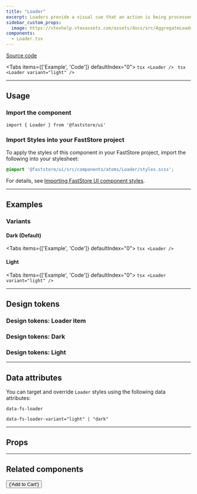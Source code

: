 ```yaml
---
title: "Loader"
excerpt: Loaders provide a visual cue that an action is being processed.
sidebar_custom_props:
  image: https://vtexhelp.vtexassets.com/assets/docs/src/AggregateLoader___a8300916874f5a11de7633b7cabc12e9.png
components:
  - Loader.tsx
---
```


[<i class="fa-brands fa-github"></i> Source code](https://github.com/vtex/faststore/tree/main/packages/components/src/atoms/Loader)

<Tabs items={['Example', 'Code']} defaultIndex="0">
  <Tab>
    <OverviewSection>
      <Loader />
    </OverviewSection>
    <OverviewSection dark>
      <Loader variant="light" />
    </OverviewSection>
  </Tab>
  <Tab>
    ```tsx
    <Loader />
    ```
    ```tsx
    <Loader variant="light" />
    ```
  </Tab>
</Tabs>

---

## Usage

### Import the component

```tsx
import { Loader } from '@faststore/ui'
```

### Import Styles into your FastStore project

To apply the styles of this component in your FastStore project, import the following into your stylesheet:

```scss
@import '@faststore/ui/src/components/atoms/Loader/styles.scss';
```

For details, see [Importing FastStore UI component styles](https://developers.vtex.com/docs/guides/faststore/using-themes-importing-ui-components-styles).

---

## Examples

### Variants

#### Dark (Default)

<Tabs items={['Example', 'Code']} defaultIndex="0">
  <Tab>
    <OverviewSection>
      <Loader />
    </OverviewSection>
  </Tab>
  <Tab>
    ```tsx
    <Loader />
    ```
  </Tab>
</Tabs>

#### Light

<Tabs items={['Example', 'Code']} defaultIndex="0">
  <Tab>
    <OverviewSection dark>
      <Loader variant="light" />
    </OverviewSection>
  </Tab>
  <Tab>
    ```tsx
    <Loader variant="light" />
    ```
  <Tab>
</Tabs>

---

## Design tokens

<TokenTable>
  <TokenRow token="--fs-loader-gap" value="var(--fs-spacing-0)" />
  <TokenDivider />
  <TokenRow
    token="--fs-loader-animation-function"
    value="var(--fs-transition-function)"
  />
  <TokenRow
    token="--fs-loader-animation-timing"
    value="var(--fs-transition-timing)"
  />
</TokenTable>

### Design tokens: Loader item

<TokenTable>
  <TokenRow token="--fs-loader-item-width" value="var(--fs-spacing-0)" />
  <TokenRow
    token="--fs-loader-item-height"
    value="var(--fs-loader-item-width)"
  />
  <TokenDivider />
  <TokenRow
    token="--fs-loader-item-border-radius"
    value="var(--fs-border-radius-circle)"
  />
  <TokenDivider />
  <TokenRow token="--fs-loader-item-initial-opacity" value=".6" />
</TokenTable>

### Design tokens: Dark

<TokenTable>
  <TokenRow
    token="--fs-loader-dark-item-bkg-color"
    value="var(--fs-color-primary-bkg-active)"
    isColor
  />
</TokenTable>

### Design tokens: Light

<TokenTable>
  <TokenRow
    token="--fs-loader-light-item-bkg-color"
    value="var(--fs-color-tertiary-bkg-light)"
    isColor
  />
</TokenTable>

---

## Data attributes

You can target and override `Loader` styles using the following data attributes:

`data-fs-loader`

`data-fs-loader-variant="light" | "dark"`

---

## Props

<ComponentPropsSection component="Loader" />

---

## Related components

<SectionList grid="row">
  <SectionItem
    title="Button"
    description="Buttons indicate actions that users can take."
    actionPath="/docs/guides/faststore/atoms-button#loading"
  >
    <Button variant="primary" loadingLabel="Loading" loading>
      {'Add to Cart'}
    </Button>
  </SectionItem>
</SectionList>
